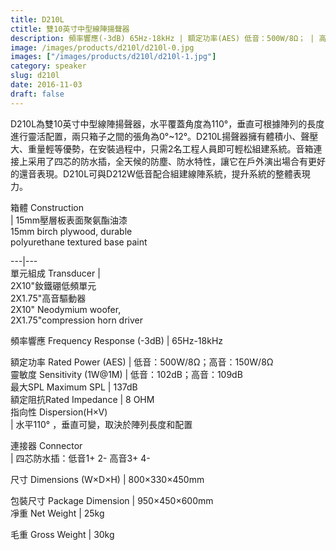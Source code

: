 ```yaml
---
title: D210L
ctitle: 雙10英寸中型線陣揚聲器
description: 頻率響應(-3dB) 65Hz-18kHz | 額定功率(AES) 低音：500W/8Ω； | 高音：150W/8Ω
image: /images/products/d210l/d210l-0.jpg
images: ["/images/products/d210l/d210l-1.jpg"]
category: speaker
slug: d210l
date: 2016-11-03
draft: false
---
```


  
D210L為雙10英寸中型線陣揚聲器，水平覆蓋角度為110°，垂直可根據陣列的長度進行靈活配置，兩只箱子之間的張角為0°~12°。D210L揚聲器擁有體積小、聲壓大、重量輕等優勢，在安裝過程中，只需2名工程人員即可輕松組建系統。音箱連接上采用了四芯的防水插，全天候的防塵、防水特性，讓它在戶外演出場合有更好的還音表現。D210L可與D212W低音配合組建線陣系統，提升系統的整體表現力。  
  
  
  
  
  
  
箱體 Construction  
|  15mm壓層板表面聚氨酯油漆  
15mm birch plywood, durable  
polyurethane textured base paint  
  
---|---  
單元組成 Transducer  |    
2X10"釹鐵硼低頻單元  
2X1.75"高音驅動器  
2X10" Neodymium woofer,  
2X1.75"compression horn driver  
  
頻率響應 Frequency Response (-3dB)  |  65Hz-18kHz  
  
額定功率 Rated Power (AES)  |  低音：500W/8Ω；高音：150W/8Ω   
靈敏度 Sensitivity (1W@1M)  |  低音：102dB；高音：109dB   
最大SPL Maximum SPL  |  137dB   
額定阻抗Rated Impedance  |  8 OHM   
指向性 Dispersion(H×V)  
|  水平110° ，垂直可變，取決於陣列長度和配置  
  
連接器 Connector  
|  四芯防水插：低音1+ 2- 高音3+ 4-  
  
尺寸 Dimensions (W×D×H)  |  800×330×450mm  
  
包裝尺寸 Package Dimension  |  950×450×600mm   
凈重 Net Weight  |  25kg  
  
毛重 Gross Weight  |  30kg  


